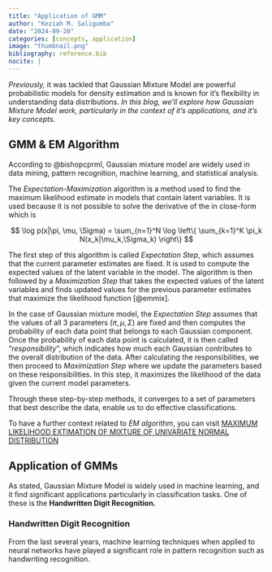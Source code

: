 ```yaml
---
title: "Application of GMM"
author: "Keziah M. Saligumba"
date: "2024-09-20"
categories: [concepts, application]
image: "thumbnail.png"
bibliography: reference.bib
nocite: |
---
```


*Previously,* it was tackled that Gaussian Mixture Model are powerful probabilistic models for density estimation and is known for it's flexibility in understanding data distributions. *In this blog, we'll explore how Gaussian Mixture Model work, particularly in the context of it's applications, and it's key concepts.*

## GMM & EM Algorithm

According to @bishopcprml, Gaussian mixture model are widely used in data mining, pattern recognition, machine learning, and statistical analysis.

The *Expectation-Maximization* algorithm is a method used to find the maximum likelihood estimate in models that contain latent variables. It is used because it is not possible to solve the derivative of the in close-form which is

$$
\log p(x|\pi, \mu, \Sigma) = \sum_{n=1}^N \log \left\{ \sum_{k=1}^K \pi_k N(x_k|\mu_k,\Sigma_k) \right\}
$$

The first step of this algorithm is called *Expectation Step*, which assumes that the current parameter estimates are fixed. It is used to compute the expected values of the latent variable in the model. The algorithm is then followed by a *Maximization Step* that takes the expected values of the latent variables and finds updated values for the previous parameter estimates that maximize the likelihood function [@emmix].

In the case of Gaussian mixture model, the *Expectation Step* assumes that the values of all 3 parameters $(\pi, \mu, \Sigma)$ are fixed and then computes the probability of each data point that belongs to each Gaussian component. Once the probability of each data point is calculated, it is then called "*responsibility*", which indicates how much each Gaussian contributes to the overall distribution of the data. After calculating the responsibilities, we then proceed to *Maximization* *Step* where we update the parameters based on these responsibilities. In this step, it maximizes the likelihood of the data given the current model parameters.

Through these step-by-step methods, it converges to a set of parameters that best describe the data, enable us to do effective classifications.

To have a further context related to *EM algo*rithm, you can visit [MAXIMUM LIKELIHOOD EXTIMATION OF MIXTURE OF UNIVARIATE NORMAL DISTRIBUTION](https://pearlclave2002.github.io/Thesis2k24/posts/post-with-code/)

## Application of GMMs

As stated, Gaussian Mixture Model is widely used in machine learning, and it find significant applications particularly in classification tasks. One of these is the **Handwritten Digit Recognition.**

### Handwritten Digit Recognition

From the last several years, machine learning techniques when applied to neural networks have played a significant role in pattern recognition such as handwriting recognition.
